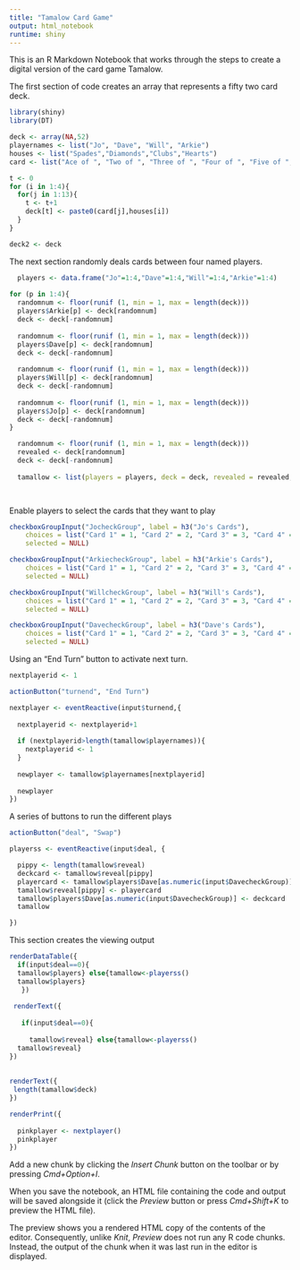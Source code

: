 ```yaml
---
title: "Tamalow Card Game"
output: html_notebook
runtime: shiny
---
```


This is an R Markdown Notebook that works through the steps to create a digital version of the card game Tamalow.  

The first section of code creates an array that represents a fifty two card deck. 

```r
library(shiny)
library(DT)

deck <- array(NA,52)
playernames <- list("Jo", "Dave", "Will", "Arkie")
houses <- list("Spades","Diamonds","Clubs","Hearts")
card <- list("Ace of ", "Two of ", "Three of ", "Four of ", "Five of ", "Six of ", "Seven of ", "Eight of ", "Nine of ", "Ten of ", "Jack of ", "Queen of ", "King of ")

t <- 0
for (i in 1:4){
  for(j in 1:13){
    t <- t+1
    deck[t] <- paste0(card[j],houses[i])
  }
}

deck2 <- deck

```

The next section randomly deals cards between four named players.



```r
 
  players <- data.frame("Jo"=1:4,"Dave"=1:4,"Will"=1:4,"Arkie"=1:4)
   
for (p in 1:4){
  randomnum <- floor(runif (1, min = 1, max = length(deck)))
  players$Arkie[p] <- deck[randomnum]
  deck <- deck[-randomnum]
  
  randomnum <- floor(runif (1, min = 1, max = length(deck)))
  players$Dave[p] <- deck[randomnum]
  deck <- deck[-randomnum]
  
  randomnum <- floor(runif (1, min = 1, max = length(deck)))
  players$Will[p] <- deck[randomnum]
  deck <- deck[-randomnum]
  
  randomnum <- floor(runif (1, min = 1, max = length(deck)))
  players$Jo[p] <- deck[randomnum]
  deck <- deck[-randomnum]
}

  randomnum <- floor(runif (1, min = 1, max = length(deck)))
  revealed <- deck[randomnum]
  deck <- deck[-randomnum]
  
  tamallow <- list(players = players, deck = deck, revealed = revealed, playernames = playernames)

 
```



Enable players to select the cards that they want to play

```r


checkboxGroupInput("JocheckGroup", label = h3("Jo's Cards"), 
    choices = list("Card 1" = 1, "Card 2" = 2, "Card 3" = 3, "Card 4" = 4),
    selected = NULL)

checkboxGroupInput("ArkiecheckGroup", label = h3("Arkie's Cards"), 
    choices = list("Card 1" = 1, "Card 2" = 2, "Card 3" = 3, "Card 4" = 4),
    selected = NULL)

checkboxGroupInput("WillcheckGroup", label = h3("Will's Cards"), 
    choices = list("Card 1" = 1, "Card 2" = 2, "Card 3" = 3, "Card 4" = 4),
    selected = NULL)

checkboxGroupInput("DavecheckGroup", label = h3("Dave's Cards"), 
    choices = list("Card 1" = 1, "Card 2" = 2, "Card 3" = 3, "Card 4" = 4),
    selected = NULL)
```

Using an "End Turn" button to activate next turn.

```r
nextplayerid <- 1

actionButton("turnend", "End Turn")

nextplayer <- eventReactive(input$turnend,{
  
  nextplayerid <- nextplayerid+1
  
  if (nextplayerid>length(tamallow$playernames)){
    nextplayerid <- 1
  }
  
  newplayer <- tamallow$playernames[nextplayerid]
  
  newplayer
})

```



A series of buttons to run the different plays

```r

actionButton("deal", "Swap")

playerss <- eventReactive(input$deal, {

  pippy <- length(tamallow$reveal)
  deckcard <- tamallow$reveal[pippy]
  playercard <- tamallow$players$Dave[as.numeric(input$DavecheckGroup)]
  tamallow$reveal[pippy] <- playercard
  tamallow$players$Dave[as.numeric(input$DavecheckGroup)] <- deckcard
  tamallow

})

```

This section creates the viewing output 

```r

renderDataTable({
  if(input$deal==0){
  tamallow$players} else{tamallow<-playerss()
  tamallow$players}
   })
 
 renderText({
   
   if(input$deal==0){
      
     tamallow$reveal} else{tamallow<-playerss()
  tamallow$reveal}
})
 
 
renderText({
 length(tamallow$deck)
})

renderPrint({
  
  pinkplayer <- nextplayer()
  pinkplayer
})

```


Add a new chunk by clicking the *Insert Chunk* button on the toolbar or by pressing *Cmd+Option+I*.

When you save the notebook, an HTML file containing the code and output will be saved alongside it (click the *Preview* button or press *Cmd+Shift+K* to preview the HTML file). 

The preview shows you a rendered HTML copy of the contents of the editor. Consequently, unlike *Knit*, *Preview* does not run any R code chunks. Instead, the output of the chunk when it was last run in the editor is displayed.

